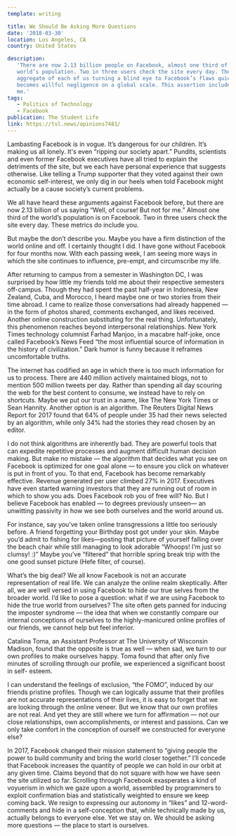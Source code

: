 ```yaml
---
template: writing

title: We Should Be Asking More Questions
date: '2018-03-30'
location: Los Angeles, CA
country: United States

description:
   'There are now 2.13 billion people on Facebook, almost one third of the
   world’s population. Two in three users check the site every day. The
   aggregate of each of us turning a blind eye to Facebook’s flaws quickly
   becomes willful negligence on a global scale. This assertion includes you and
   me.'
tags:
   - Politics of Technology
   - Facebook
publication: The Student Life
link: https://tsl.news/opinions7481/
---
```


Lambasting Facebook is in vogue. It’s dangerous for our children. It’s making us
all lonely. It's even “ripping our society apart.” Pundits, scientists and even
former Facebook executives have all tried to explain the detriments of the site,
but we each have personal experience that suggests otherwise. Like telling a
Trump supporter that they voted against their own economic self-interest, we
only dig in our heels when told Facebook might actually be a cause society’s
current problems.

We all have heard these arguments against Facebook before, but there are now
2.13 billion of us saying “Well, of course! But not for me.” Almost one third of
the world’s population is on Facebook. Two in three users check the site every
day. These metrics do include you.

But maybe the don’t describe you. Maybe you have a firm distinction of the world
online and off. I certainly thought I did. I have gone without Facebook for four
months now. With each passing week, I am seeing more ways in which the site
continues to influence, pre-empt, and circumscribe my life.

After returning to campus from a semester in Washington DC, I was surprised by
how little my friends told me about their respective semesters off-campus.
Though they had spent the past half-year in Indonesia, New Zealand, Cuba, and
Morocco, I heard maybe one or two stories from their time abroad. I came to
realize those conversations had already happened — in the form of photos shared,
comments exchanged, and likes received. Another online construction substituting
for the real thing. Unfortunately, this phenomenon reaches beyond interpersonal
relationships. New York Times technology columnist Farhad Manjoo, in a macabre
half-joke, once called Facebook’s News Feed “the most influential source of
information in the history of civilization.” Dark humor is funny because it
reframes uncomfortable truths.

The internet has codified an age in which there is too much information for us
to process. There are 440 million actively maintained blogs, not to mention 500
million tweets per day. Rather than spending all day scouring the web for the
best content to consume, we instead have to rely on shortcuts. Maybe we put our
trust in a name, like The New York Times or Sean Hannity. Another option is an
algorithm. The Reuters Digital News Report for 2017 found that 64% of people
under 35 had their news selected by an algorithm, while only 34% had the stories
they read chosen by an editor.

I do not think algorithms are inherently bad. They are powerful tools that can
expedite repetitive processes and augment difficult human decision making. But
make no mistake — the algorithm that decides what you see on Facebook is
optimized for one goal alone — to ensure you click on whatever is put in front
of you. To that end, Facebook has become remarkably effective. Revenue generated
per user climbed 27% in 2017. Executives have even started warning investors
that they are running out of room in which to show you ads. Does Facebook rob
you of free will? No. But I believe Facebook has enabled — to degrees previously
unseen— an unwitting passivity in how we see both ourselves and the world around
us.

For instance, say you’ve taken online transgressions a little too seriously
before. A friend forgetting your Birthday post got under your skin. Maybe you’d
admit to fishing for likes—posting that picture of yourself falling over the
beach chair while still managing to look adorable “Whoops! I’m just so clumsy!
:)” Maybe you’ve “filtered” that horrible spring break trip with the one good
sunset picture (Hefe filter, of course).

What’s the big deal? We all know Facebook is not an accurate representation of
real life. We can analyze the online realm skeptically. After all, we are well
versed in using Facebook to hide our true selves from the broader world. I’d
like to pose a question: what if we are using Facebook to hide the true world
from ourselves? The site often gets panned for inducing the imposter syndrome —
the idea that when we constantly compare our internal conceptions of ourselves
to the highly-manicured online profiles of our friends, we cannot help but feel
inferior.

Catalina Toma, an Assistant Professor at The University of Wisconsin Madison,
found that the opposite is true as well — when sad, we turn to our own profiles
to make ourselves happy. Toma found that after only five minutes of scrolling
through our profile, we experienced a significant boost in self- esteem.

I can understand the feelings of exclusion, “the FOMO”, induced by our friends
pristine profiles. Though we can logically assume that their profiles are not
accurate representations of their lives, it is easy to forget that we are
looking through the online veneer. But we know that our own profiles are not
real. And yet they are still where we turn for affirmation — not our close
relationships, own accomplishments, or interest and passions. Can we only take
comfort in the conception of ourself we constructed for everyone else?

In 2017, Facebook changed their mission statement to “giving people the power to
build community and bring the world closer together.” I’ll concede that Facebook
increases the quantity of people we can hold in our orbit at any given time.
Claims beyond that do not square with how we have seen the site utilized so far.
Scrolling through Facebook exasperates a kind of voyuerism in which we gaze upon
a world, assembled by programmers to exploit confirmation bias and statistically
weighted to ensure we keep coming back. We resign to expressing our autonomy in
“likes” and 12-word-comments and hide in a self-conception that, while
technically made by us, actually belongs to everyone else. Yet we stay on. We
should be asking more questions — the place to start is ourselves.
